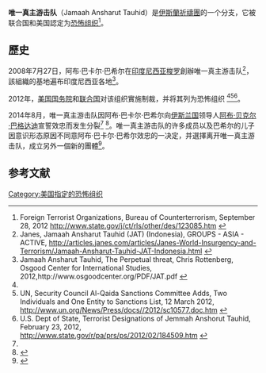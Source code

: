 '''唯一真主游击队'''（Jamaah Ansharut Tauhid）是[[伊斯蘭祈禱團|伊斯蘭祈禱團]]的一个分支，它被联合国和美国認定为[[恐怖组织|恐怖组织]]<ref>Foreign Terrorist Organizations, Bureau of Counterterrorism, September 28, 2012 http://www.state.gov/j/ct/rls/other/des/123085.htm {{Wayback|url=http://www.state.gov/j/ct/rls/other/des/123085.htm |date=20181224211732 }}</ref>。
==歷史==
2008年7月27日，阿布·巴卡尔·巴希尔在[[印度尼西亚|印度尼西亚]][[梭罗_(印尼)|梭罗]]創辦唯一真主游击队<ref>Janes, Jamaah Ansharut Tauhid (JAT) (Indonesia), GROUPS - ASIA - ACTIVE, http://articles.janes.com/articles/Janes-World-Insurgency-and-Terrorism/Jamaah-Ansharut-Tauhid-JAT-Indonesia.html {{Webarchive|url=https://archive.is/20130216072412/http://articles.janes.com/articles/Janes-World-Insurgency-and-Terrorism/Jamaah-Ansharut-Tauhid-JAT-Indonesia.html |date=2013-02-16 }}</ref>，該組織的基地遍布印度尼西亚各地<ref name="Indonesian jihadist group joins ISIL">Jamaah Ansharut Tauhid, The Perpetual threat, Chris Rottenberg, Osgood Center for International Studies, 2012,http://www.osgoodcenter.org/PDF/JAT.pdf {{Wayback|url=http://www.osgoodcenter.org/PDF/JAT.pdf |date=20200806101220 }}</ref>。

2012年，[[美国国务院|美国国务院]]和[[联合国|联合国]]对该组织實施制裁，并将其列为恐怖组织 <ref name="security.blogs.cnn.com" /><ref>UN, Security Council Al-Qaida Sanctions Committee Adds, Two Individuals and One Entity to Sanctions List, 12 March 2012, http://www.un.org/News/Press/docs//2012/sc10577.doc.htm {{Wayback|url=http://www.un.org/News/Press/docs//2012/sc10577.doc.htm |date=20140927090744 }}</ref><ref>U.S. Dept of State, Terrorist Designations of Jemmah Anshorut Tauhid, February 23, 2012, http://www.state.gov/r/pa/prs/ps/2012/02/184509.htm {{Wayback|url=http://www.state.gov/r/pa/prs/ps/2012/02/184509.htm |date=20180729115525 }}</ref>。

2014年8月，唯一真主游击队因阿布·巴卡尔·巴希尔向[[伊斯兰国|伊斯兰国]]领导人[[阿布·贝克尔·巴格达迪|阿布·贝克尔·巴格达迪]]宣誓效忠而发生分裂<ref name="Indonesian jihadist group joins ISIL" /> <ref name="ISIL gains supporters">{{Cite web|title=ISIS Now Has Military Allies in 11 Countries -- NYMag|url=https://nymag.com/daily/intelligencer/2014/11/isis-now-has-military-allies-in-11-countries.html|accessdate=25 November 2014|work=Daily Intelligencer|archive-date=2018-10-03|archive-url=https://web.archive.org/web/20181003083308/http://nymag.com/daily/intelligencer/2014/11/isis-now-has-military-allies-in-11-countries.html|dead-url=no}}</ref>。唯一真主游击队的许多成员以及巴希尔的儿子因意识形态原因不同意阿布·巴卡尔·巴希尔效忠的一决定，并選擇离开唯一真主游击队，成立另外一個新的團體<ref>{{Cite web|title=Sons, top aides abandon Ba’asyir over ISIL, form new jihadist group|url=http://www.thejakartapost.com/news/2014/08/13/sons-top-aides-abandon-ba-asyir-over-isil-form-new-jihadist-group.html|date=13 August 2014|publisher=The Jakarta Post|accessdate=2021-01-08|archive-date=2019-12-24|archive-url=https://web.archive.org/web/20191224211321/https://www.thejakartapost.com/news/2014/08/13/sons-top-aides-abandon-ba-asyir-over-isil-form-new-jihadist-group.html|dead-url=no}}</ref>。

== 参考文献 ==
{{Reflist|2}}

[[Category:美国指定的恐怖组织|Category:美国指定的恐怖组织]]